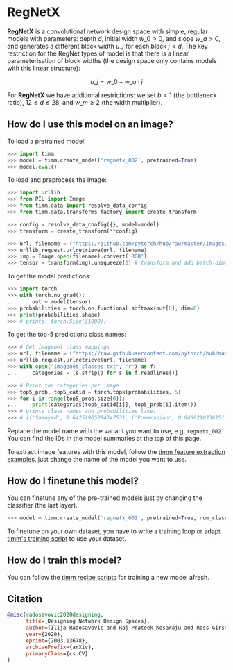# RegNetX

**RegNetX** is a convolutional network design space with simple, regular models with parameters: depth $d$, initial width $w\_{0} > 0$, and slope $w\_{a} > 0$, and generates a different block width $u\_{j}$ for each block $j < d$. The key restriction for the RegNet types of model is that there is a linear parameterisation of block widths (the design space only contains models with this linear structure):

$$ u\_{j} = w\_{0} + w\_{a}\cdot{j} $$

For **RegNetX** we have additional restrictions: we set $b = 1$ (the bottleneck ratio), $12 \leq d \leq 28$, and $w\_{m} \geq 2$ (the width multiplier).

## How do I use this model on an image?

To load a pretrained model:

```py
>>> import timm
>>> model = timm.create_model('regnetx_002', pretrained=True)
>>> model.eval()
```

To load and preprocess the image:

```py 
>>> import urllib
>>> from PIL import Image
>>> from timm.data import resolve_data_config
>>> from timm.data.transforms_factory import create_transform

>>> config = resolve_data_config({}, model=model)
>>> transform = create_transform(**config)

>>> url, filename = ("https://github.com/pytorch/hub/raw/master/images/dog.jpg", "dog.jpg")
>>> urllib.request.urlretrieve(url, filename)
>>> img = Image.open(filename).convert('RGB')
>>> tensor = transform(img).unsqueeze(0) # transform and add batch dimension
```

To get the model predictions:

```py
>>> import torch
>>> with torch.no_grad():
...     out = model(tensor)
>>> probabilities = torch.nn.functional.softmax(out[0], dim=0)
>>> print(probabilities.shape)
>>> # prints: torch.Size([1000])
```

To get the top-5 predictions class names:

```py
>>> # Get imagenet class mappings
>>> url, filename = ("https://raw.githubusercontent.com/pytorch/hub/master/imagenet_classes.txt", "imagenet_classes.txt")
>>> urllib.request.urlretrieve(url, filename) 
>>> with open("imagenet_classes.txt", "r") as f:
...     categories = [s.strip() for s in f.readlines()]

>>> # Print top categories per image
>>> top5_prob, top5_catid = torch.topk(probabilities, 5)
>>> for i in range(top5_prob.size(0)):
...     print(categories[top5_catid[i]], top5_prob[i].item())
>>> # prints class names and probabilities like:
>>> # [('Samoyed', 0.6425196528434753), ('Pomeranian', 0.04062102362513542), ('keeshond', 0.03186424449086189), ('white wolf', 0.01739676296710968), ('Eskimo dog', 0.011717947199940681)]
```

Replace the model name with the variant you want to use, e.g. `regnetx_002`. You can find the IDs in the model summaries at the top of this page.

To extract image features with this model, follow the [timm feature extraction examples](https://rwightman.github.io/pytorch-image-models/feature_extraction/), just change the name of the model you want to use.

## How do I finetune this model?

You can finetune any of the pre-trained models just by changing the classifier (the last layer).

```py
>>> model = timm.create_model('regnetx_002', pretrained=True, num_classes=NUM_FINETUNE_CLASSES)
```
To finetune on your own dataset, you have to write a training loop or adapt [timm's training
script](https://github.com/rwightman/pytorch-image-models/blob/master/train.py) to use your dataset.

## How do I train this model?

You can follow the [timm recipe scripts](https://rwightman.github.io/pytorch-image-models/scripts/) for training a new model afresh.

## Citation

```BibTeX
@misc{radosavovic2020designing,
      title={Designing Network Design Spaces}, 
      author={Ilija Radosavovic and Raj Prateek Kosaraju and Ross Girshick and Kaiming He and Piotr Dollár},
      year={2020},
      eprint={2003.13678},
      archivePrefix={arXiv},
      primaryClass={cs.CV}
}
```

<!--
Type: model-index
Collections:
- Name: RegNetX
  Paper:
    Title: Designing Network Design Spaces
    URL: https://paperswithcode.com/paper/designing-network-design-spaces
Models:
- Name: regnetx_002
  In Collection: RegNetX
  Metadata:
    FLOPs: 255276032
    Parameters: 2680000
    File Size: 10862199
    Architecture:
    - 1x1 Convolution
    - Batch Normalization
    - Convolution
    - Dense Connections
    - Global Average Pooling
    - Grouped Convolution
    - ReLU
    Tasks:
    - Image Classification
    Training Techniques:
    - SGD with Momentum
    - Weight Decay
    Training Data:
    - ImageNet
    Training Resources: 8x NVIDIA V100 GPUs
    ID: regnetx_002
    Epochs: 100
    Crop Pct: '0.875'
    Momentum: 0.9
    Batch Size: 1024
    Image Size: '224'
    Weight Decay: 5.0e-05
    Interpolation: bicubic
  Code: https://github.com/rwightman/pytorch-image-models/blob/d8e69206be253892b2956341fea09fdebfaae4e3/timm/models/regnet.py#L337
  Weights: https://github.com/rwightman/pytorch-image-models/releases/download/v0.1-regnet/regnetx_002-e7e85e5c.pth
  Results:
  - Task: Image Classification
    Dataset: ImageNet
    Metrics:
      Top 1 Accuracy: 68.75%
      Top 5 Accuracy: 88.56%
- Name: regnetx_004
  In Collection: RegNetX
  Metadata:
    FLOPs: 510619136
    Parameters: 5160000
    File Size: 20841309
    Architecture:
    - 1x1 Convolution
    - Batch Normalization
    - Convolution
    - Dense Connections
    - Global Average Pooling
    - Grouped Convolution
    - ReLU
    Tasks:
    - Image Classification
    Training Techniques:
    - SGD with Momentum
    - Weight Decay
    Training Data:
    - ImageNet
    Training Resources: 8x NVIDIA V100 GPUs
    ID: regnetx_004
    Epochs: 100
    Crop Pct: '0.875'
    Momentum: 0.9
    Batch Size: 1024
    Image Size: '224'
    Weight Decay: 5.0e-05
    Interpolation: bicubic
  Code: https://github.com/rwightman/pytorch-image-models/blob/d8e69206be253892b2956341fea09fdebfaae4e3/timm/models/regnet.py#L343
  Weights: https://github.com/rwightman/pytorch-image-models/releases/download/v0.1-regnet/regnetx_004-7d0e9424.pth
  Results:
  - Task: Image Classification
    Dataset: ImageNet
    Metrics:
      Top 1 Accuracy: 72.39%
      Top 5 Accuracy: 90.82%
- Name: regnetx_006
  In Collection: RegNetX
  Metadata:
    FLOPs: 771659136
    Parameters: 6200000
    File Size: 24965172
    Architecture:
    - 1x1 Convolution
    - Batch Normalization
    - Convolution
    - Dense Connections
    - Global Average Pooling
    - Grouped Convolution
    - ReLU
    Tasks:
    - Image Classification
    Training Techniques:
    - SGD with Momentum
    - Weight Decay
    Training Data:
    - ImageNet
    Training Resources: 8x NVIDIA V100 GPUs
    ID: regnetx_006
    Epochs: 100
    Crop Pct: '0.875'
    Momentum: 0.9
    Batch Size: 1024
    Image Size: '224'
    Weight Decay: 5.0e-05
    Interpolation: bicubic
  Code: https://github.com/rwightman/pytorch-image-models/blob/d8e69206be253892b2956341fea09fdebfaae4e3/timm/models/regnet.py#L349
  Weights: https://github.com/rwightman/pytorch-image-models/releases/download/v0.1-regnet/regnetx_006-85ec1baa.pth
  Results:
  - Task: Image Classification
    Dataset: ImageNet
    Metrics:
      Top 1 Accuracy: 73.84%
      Top 5 Accuracy: 91.68%
- Name: regnetx_008
  In Collection: RegNetX
  Metadata:
    FLOPs: 1027038208
    Parameters: 7260000
    File Size: 29235944
    Architecture:
    - 1x1 Convolution
    - Batch Normalization
    - Convolution
    - Dense Connections
    - Global Average Pooling
    - Grouped Convolution
    - ReLU
    Tasks:
    - Image Classification
    Training Techniques:
    - SGD with Momentum
    - Weight Decay
    Training Data:
    - ImageNet
    Training Resources: 8x NVIDIA V100 GPUs
    ID: regnetx_008
    Epochs: 100
    Crop Pct: '0.875'
    Momentum: 0.9
    Batch Size: 1024
    Image Size: '224'
    Weight Decay: 5.0e-05
    Interpolation: bicubic
  Code: https://github.com/rwightman/pytorch-image-models/blob/d8e69206be253892b2956341fea09fdebfaae4e3/timm/models/regnet.py#L355
  Weights: https://github.com/rwightman/pytorch-image-models/releases/download/v0.1-regnet/regnetx_008-d8b470eb.pth
  Results:
  - Task: Image Classification
    Dataset: ImageNet
    Metrics:
      Top 1 Accuracy: 75.05%
      Top 5 Accuracy: 92.34%
- Name: regnetx_016
  In Collection: RegNetX
  Metadata:
    FLOPs: 2059337856
    Parameters: 9190000
    File Size: 36988158
    Architecture:
    - 1x1 Convolution
    - Batch Normalization
    - Convolution
    - Dense Connections
    - Global Average Pooling
    - Grouped Convolution
    - ReLU
    Tasks:
    - Image Classification
    Training Techniques:
    - SGD with Momentum
    - Weight Decay
    Training Data:
    - ImageNet
    Training Resources: 8x NVIDIA V100 GPUs
    ID: regnetx_016
    Epochs: 100
    Crop Pct: '0.875'
    Momentum: 0.9
    Batch Size: 1024
    Image Size: '224'
    Weight Decay: 5.0e-05
    Interpolation: bicubic
  Code: https://github.com/rwightman/pytorch-image-models/blob/d8e69206be253892b2956341fea09fdebfaae4e3/timm/models/regnet.py#L361
  Weights: https://github.com/rwightman/pytorch-image-models/releases/download/v0.1-regnet/regnetx_016-65ca972a.pth
  Results:
  - Task: Image Classification
    Dataset: ImageNet
    Metrics:
      Top 1 Accuracy: 76.95%
      Top 5 Accuracy: 93.43%
- Name: regnetx_032
  In Collection: RegNetX
  Metadata:
    FLOPs: 4082555904
    Parameters: 15300000
    File Size: 61509573
    Architecture:
    - 1x1 Convolution
    - Batch Normalization
    - Convolution
    - Dense Connections
    - Global Average Pooling
    - Grouped Convolution
    - ReLU
    Tasks:
    - Image Classification
    Training Techniques:
    - SGD with Momentum
    - Weight Decay
    Training Data:
    - ImageNet
    Training Resources: 8x NVIDIA V100 GPUs
    ID: regnetx_032
    Epochs: 100
    Crop Pct: '0.875'
    Momentum: 0.9
    Batch Size: 512
    Image Size: '224'
    Weight Decay: 5.0e-05
    Interpolation: bicubic
  Code: https://github.com/rwightman/pytorch-image-models/blob/d8e69206be253892b2956341fea09fdebfaae4e3/timm/models/regnet.py#L367
  Weights: https://github.com/rwightman/pytorch-image-models/releases/download/v0.1-regnet/regnetx_032-ed0c7f7e.pth
  Results:
  - Task: Image Classification
    Dataset: ImageNet
    Metrics:
      Top 1 Accuracy: 78.15%
      Top 5 Accuracy: 94.09%
- Name: regnetx_040
  In Collection: RegNetX
  Metadata:
    FLOPs: 5095167744
    Parameters: 22120000
    File Size: 88844824
    Architecture:
    - 1x1 Convolution
    - Batch Normalization
    - Convolution
    - Dense Connections
    - Global Average Pooling
    - Grouped Convolution
    - ReLU
    Tasks:
    - Image Classification
    Training Techniques:
    - SGD with Momentum
    - Weight Decay
    Training Data:
    - ImageNet
    Training Resources: 8x NVIDIA V100 GPUs
    ID: regnetx_040
    Epochs: 100
    Crop Pct: '0.875'
    Momentum: 0.9
    Batch Size: 512
    Image Size: '224'
    Weight Decay: 5.0e-05
    Interpolation: bicubic
  Code: https://github.com/rwightman/pytorch-image-models/blob/d8e69206be253892b2956341fea09fdebfaae4e3/timm/models/regnet.py#L373
  Weights: https://github.com/rwightman/pytorch-image-models/releases/download/v0.1-regnet/regnetx_040-73c2a654.pth
  Results:
  - Task: Image Classification
    Dataset: ImageNet
    Metrics:
      Top 1 Accuracy: 78.48%
      Top 5 Accuracy: 94.25%
- Name: regnetx_064
  In Collection: RegNetX
  Metadata:
    FLOPs: 8303405824
    Parameters: 26210000
    File Size: 105184854
    Architecture:
    - 1x1 Convolution
    - Batch Normalization
    - Convolution
    - Dense Connections
    - Global Average Pooling
    - Grouped Convolution
    - ReLU
    Tasks:
    - Image Classification
    Training Techniques:
    - SGD with Momentum
    - Weight Decay
    Training Data:
    - ImageNet
    Training Resources: 8x NVIDIA V100 GPUs
    ID: regnetx_064
    Epochs: 100
    Crop Pct: '0.875'
    Momentum: 0.9
    Batch Size: 512
    Image Size: '224'
    Weight Decay: 5.0e-05
    Interpolation: bicubic
  Code: https://github.com/rwightman/pytorch-image-models/blob/d8e69206be253892b2956341fea09fdebfaae4e3/timm/models/regnet.py#L379
  Weights: https://github.com/rwightman/pytorch-image-models/releases/download/v0.1-regnet/regnetx_064-29278baa.pth
  Results:
  - Task: Image Classification
    Dataset: ImageNet
    Metrics:
      Top 1 Accuracy: 79.06%
      Top 5 Accuracy: 94.47%
- Name: regnetx_080
  In Collection: RegNetX
  Metadata:
    FLOPs: 10276726784
    Parameters: 39570000
    File Size: 158720042
    Architecture:
    - 1x1 Convolution
    - Batch Normalization
    - Convolution
    - Dense Connections
    - Global Average Pooling
    - Grouped Convolution
    - ReLU
    Tasks:
    - Image Classification
    Training Techniques:
    - SGD with Momentum
    - Weight Decay
    Training Data:
    - ImageNet
    Training Resources: 8x NVIDIA V100 GPUs
    ID: regnetx_080
    Epochs: 100
    Crop Pct: '0.875'
    Momentum: 0.9
    Batch Size: 512
    Image Size: '224'
    Weight Decay: 5.0e-05
    Interpolation: bicubic
  Code: https://github.com/rwightman/pytorch-image-models/blob/d8e69206be253892b2956341fea09fdebfaae4e3/timm/models/regnet.py#L385
  Weights: https://github.com/rwightman/pytorch-image-models/releases/download/v0.1-regnet/regnetx_080-7c7fcab1.pth
  Results:
  - Task: Image Classification
    Dataset: ImageNet
    Metrics:
      Top 1 Accuracy: 79.21%
      Top 5 Accuracy: 94.55%
- Name: regnetx_120
  In Collection: RegNetX
  Metadata:
    FLOPs: 15536378368
    Parameters: 46110000
    File Size: 184866342
    Architecture:
    - 1x1 Convolution
    - Batch Normalization
    - Convolution
    - Dense Connections
    - Global Average Pooling
    - Grouped Convolution
    - ReLU
    Tasks:
    - Image Classification
    Training Techniques:
    - SGD with Momentum
    - Weight Decay
    Training Data:
    - ImageNet
    Training Resources: 8x NVIDIA V100 GPUs
    ID: regnetx_120
    Epochs: 100
    Crop Pct: '0.875'
    Momentum: 0.9
    Batch Size: 512
    Image Size: '224'
    Weight Decay: 5.0e-05
    Interpolation: bicubic
  Code: https://github.com/rwightman/pytorch-image-models/blob/d8e69206be253892b2956341fea09fdebfaae4e3/timm/models/regnet.py#L391
  Weights: https://github.com/rwightman/pytorch-image-models/releases/download/v0.1-regnet/regnetx_120-65d5521e.pth
  Results:
  - Task: Image Classification
    Dataset: ImageNet
    Metrics:
      Top 1 Accuracy: 79.61%
      Top 5 Accuracy: 94.73%
- Name: regnetx_160
  In Collection: RegNetX
  Metadata:
    FLOPs: 20491740672
    Parameters: 54280000
    File Size: 217623862
    Architecture:
    - 1x1 Convolution
    - Batch Normalization
    - Convolution
    - Dense Connections
    - Global Average Pooling
    - Grouped Convolution
    - ReLU
    Tasks:
    - Image Classification
    Training Techniques:
    - SGD with Momentum
    - Weight Decay
    Training Data:
    - ImageNet
    Training Resources: 8x NVIDIA V100 GPUs
    ID: regnetx_160
    Epochs: 100
    Crop Pct: '0.875'
    Momentum: 0.9
    Batch Size: 512
    Image Size: '224'
    Weight Decay: 5.0e-05
    Interpolation: bicubic
  Code: https://github.com/rwightman/pytorch-image-models/blob/d8e69206be253892b2956341fea09fdebfaae4e3/timm/models/regnet.py#L397
  Weights: https://github.com/rwightman/pytorch-image-models/releases/download/v0.1-regnet/regnetx_160-c98c4112.pth
  Results:
  - Task: Image Classification
    Dataset: ImageNet
    Metrics:
      Top 1 Accuracy: 79.84%
      Top 5 Accuracy: 94.82%
- Name: regnetx_320
  In Collection: RegNetX
  Metadata:
    FLOPs: 40798958592
    Parameters: 107810000
    File Size: 431962133
    Architecture:
    - 1x1 Convolution
    - Batch Normalization
    - Convolution
    - Dense Connections
    - Global Average Pooling
    - Grouped Convolution
    - ReLU
    Tasks:
    - Image Classification
    Training Techniques:
    - SGD with Momentum
    - Weight Decay
    Training Data:
    - ImageNet
    Training Resources: 8x NVIDIA V100 GPUs
    ID: regnetx_320
    Epochs: 100
    Crop Pct: '0.875'
    Momentum: 0.9
    Batch Size: 256
    Image Size: '224'
    Weight Decay: 5.0e-05
    Interpolation: bicubic
  Code: https://github.com/rwightman/pytorch-image-models/blob/d8e69206be253892b2956341fea09fdebfaae4e3/timm/models/regnet.py#L403
  Weights: https://github.com/rwightman/pytorch-image-models/releases/download/v0.1-regnet/regnetx_320-8ea38b93.pth
  Results:
  - Task: Image Classification
    Dataset: ImageNet
    Metrics:
      Top 1 Accuracy: 80.25%
      Top 5 Accuracy: 95.03%
-->